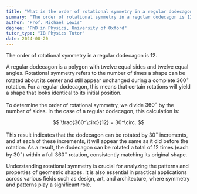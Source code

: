 ```yaml
---
title: "What is the order of rotational symmetry in a regular dodecagon?"
summary: "The order of rotational symmetry in a regular dodecagon is 12."
author: "Prof. Michael Lewis"
degree: "PhD in Physics, University of Oxford"
tutor_type: "IB Physics Tutor"
date: 2024-08-20
---
```


The order of rotational symmetry in a regular dodecagon is $12$.

A regular dodecagon is a polygon with twelve equal sides and twelve equal angles. Rotational symmetry refers to the number of times a shape can be rotated about its center and still appear unchanged during a complete $360^\circ$ rotation. For a regular dodecagon, this means that certain rotations will yield a shape that looks identical to its initial position.

To determine the order of rotational symmetry, we divide $360^\circ$ by the number of sides. In the case of a regular dodecagon, this calculation is:

$$
\frac{360^\circ}{12} = 30^\circ.
$$

This result indicates that the dodecagon can be rotated by $30^\circ$ increments, and at each of these increments, it will appear the same as it did before the rotation. As a result, the dodecagon can be rotated a total of $12$ times (each by $30^\circ$) within a full $360^\circ$ rotation, consistently matching its original shape.

Understanding rotational symmetry is crucial for analyzing the patterns and properties of geometric shapes. It is also essential in practical applications across various fields such as design, art, and architecture, where symmetry and patterns play a significant role.
    